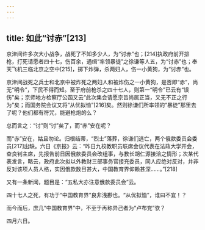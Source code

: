```yaml
---
---
---
```

title: 如此“讨赤”[213]
---




京津间许多次大小战争，战死了不知多少人，为“讨赤”也；[214]执政府前开排枪，打死请愿者四十七，伤百余，通缉“率领暴徒”之徐谦等人五，为“讨赤”也；奉天飞机三临北京之空中[215]，掷下炸弹，杀两妇人，伤一小黄狗，为“讨赤”也。

京津间战死之兵士和北京中被炸死之两妇人和被炸伤之一小黄狗，是否即“赤”，尚无“明令”，下民不得而知。至于府前枪杀之四十七人，则第一“明令”已云有“误伤”矣；京师地方检察厅公函又云“此次集会请愿宗旨尚属正当，又无不正之行为”矣；而国务院会议又将“从优拟恤”[216]矣。然则徐谦们所率领的“暴徒”那里去了呢？他们都有符咒，能避枪炮的么？

总而言之：“讨”则“讨”矣了，而“赤”安在呢？

而“赤”安在，姑且勿论。归根结蒂，“烈士”落葬，徐谦们逃亡，两个俄款委员会委员[217]出缺。六日《京报》云：“昨日九校教职员联席会议代表在法政大学开会，查良钊主席，先报告前日因俄款委员会改组事，与教长胡仁源接洽之情形；次某代表发言，略云，政府此次拟以外教财三部事务官接充委员，同人应绝对反对，并非反对该项人员人格，实因俄款数目甚大，中国教育界仰赖甚深……。”[218]

又有一条新闻，题目是：“五私大亦注意俄款委员会”云。

四十七人之死，有功于“中国教育界”良非浅尠也。“从优拟恤”，谁曰不宜！？

而今而后，庶几“中国教育界”中，不至于再称异己者为“卢布党”欤？

四月六日。